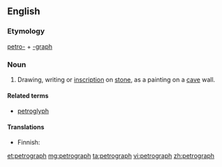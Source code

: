 ==English==

===Etymology===
[[petro-]] + [[-graph]]

===Noun===
{{en-noun}}

# Drawing, writing or [[inscription]] on [[stone]], as a painting on a [[cave]] wall.

====Related terms====
* [[petroglyph]]

====Translations====
{{trans-top|drawing, writing or inscription on stone}}
* Finnish: {{t+|fi|kalliopiirros}}
{{trans-mid}}
{{trans-bottom}}

[[et:petrograph]]
[[mg:petrograph]]
[[ta:petrograph]]
[[vi:petrograph]]
[[zh:petrograph]]